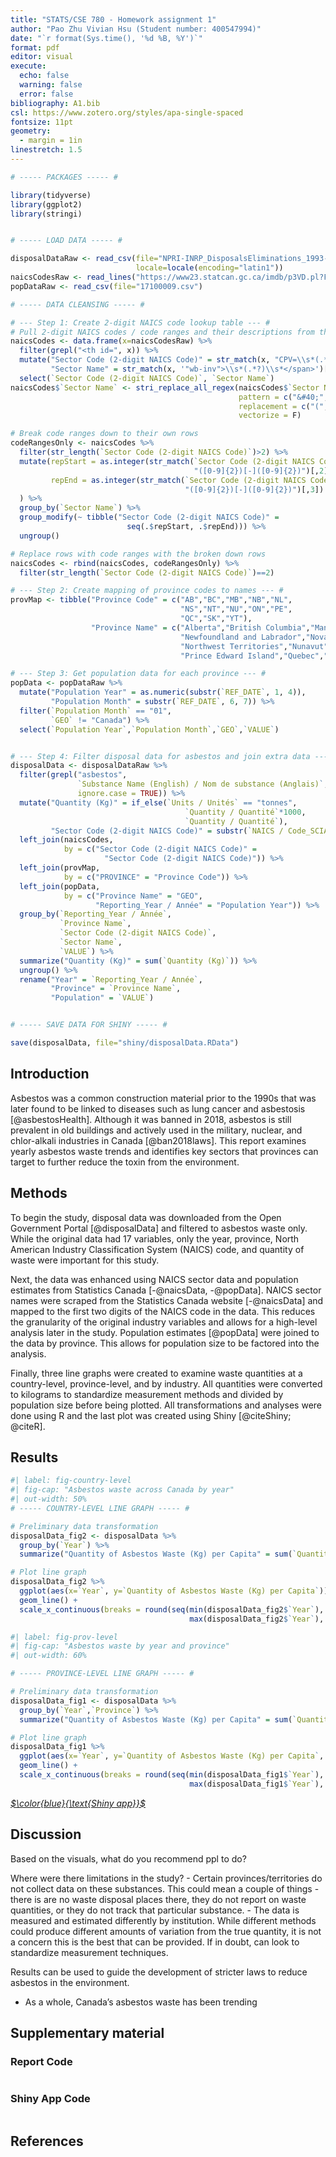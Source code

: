 ```yaml
---
title: "STATS/CSE 780 - Homework assignment 1"
author: "Pao Zhu Vivian Hsu (Student number: 400547994)"
date: "`r format(Sys.time(), '%d %B, %Y')`"
format: pdf
editor: visual
execute:
  echo: false
  warning: false
  error: false
bibliography: A1.bib
csl: https://www.zotero.org/styles/apa-single-spaced
fontsize: 11pt
geometry: 
  - margin = 1in
linestretch: 1.5
---
```


\newpage

```r
# ----- PACKAGES ----- #

library(tidyverse)
library(ggplot2)
library(stringi)


# ----- LOAD DATA ----- #

disposalDataRaw <- read_csv(file="NPRI-INRP_DisposalsEliminations_1993-present.csv", 
                            locale=locale(encoding="latin1"))
naicsCodesRaw <- read_lines("https://www23.statcan.gc.ca/imdb/p3VD.pl?Function=getVD&TVD=1369825")
popDataRaw <- read_csv(file="17100009.csv")

```

```r
# ----- DATA CLEANSING ----- #

# --- Step 1: Create 2-digit NAICS code lookup table --- #
# Pull 2-digit NAICS codes / code ranges and their descriptions from the source website.
naicsCodes <- data.frame(x=naicsCodesRaw) %>% 
  filter(grepl("<th id=", x)) %>% 
  mutate("Sector Code (2-digit NAICS Code)" = str_match(x, "CPV=\\s*(.*?)\\s*&")[,2],
         "Sector Name" = str_match(x, '"wb-inv">\\s*(.*?)\\s*</span>')[,2]) %>% 
  select(`Sector Code (2-digit NAICS Code)`, `Sector Name`)
naicsCodes$`Sector Name` <- stri_replace_all_regex(naicsCodes$`Sector Name`,
                                                   pattern = c("&#40;", "&#41;", "&#44;"), 
                                                   replacement = c("(", ")", ","), 
                                                   vectorize = F)

# Break code ranges down to their own rows
codeRangesOnly <- naicsCodes %>% 
  filter(str_length(`Sector Code (2-digit NAICS Code)`)>2) %>% 
  mutate(repStart = as.integer(str_match(`Sector Code (2-digit NAICS Code)`,
                                         "([0-9]{2})[-]([0-9]{2})")[,2]),
         repEnd = as.integer(str_match(`Sector Code (2-digit NAICS Code)`,
                                       "([0-9]{2})[-]([0-9]{2})")[,3])
  ) %>% 
  group_by(`Sector Name`) %>%
  group_modify(~ tibble("Sector Code (2-digit NAICS Code)" = 
                          seq(.$repStart, .$repEnd))) %>%
  ungroup()

# Replace rows with code ranges with the broken down rows
naicsCodes <- rbind(naicsCodes, codeRangesOnly) %>% 
  filter(str_length(`Sector Code (2-digit NAICS Code)`)==2)

# --- Step 2: Create mapping of province codes to names --- # 
provMap <- tibble("Province Code" = c("AB","BC","MB","NB","NL",
                                      "NS","NT","NU","ON","PE",
                                      "QC","SK","YT"),
                  "Province Name" = c("Alberta","British Columbia","Manitoba","New Brunswick",
                                      "Newfoundland and Labrador","Nova Scotia",
                                      "Northwest Territories","Nunavut","Ontario",
                                      "Prince Edward Island","Quebec","Saskatchewan","Yukon"))

# --- Step 3: Get population data for each province --- # 
popData <- popDataRaw %>% 
  mutate("Population Year" = as.numeric(substr(`REF_DATE`, 1, 4)),
         "Population Month" = substr(`REF_DATE`, 6, 7)) %>% 
  filter(`Population Month` == "01",
         `GEO` != "Canada") %>% 
  select(`Population Year`,`Population Month`,`GEO`,`VALUE`)


# --- Step 4: Filter disposal data for asbestos and join extra data --- # 
disposalData <- disposalDataRaw %>%
  filter(grepl("asbestos",
               `Substance Name (English) / Nom de substance (Anglais)`,
               ignore.case = TRUE)) %>% 
  mutate("Quantity (Kg)" = if_else(`Units / Unités` == "tonnes",
                                       `Quantity / Quantité`*1000,
                                       `Quantity / Quantité`),
         "Sector Code (2-digit NAICS Code)" = substr(`NAICS / Code_SCIAN`, 1, 2)) %>% 
  left_join(naicsCodes,
            by = c("Sector Code (2-digit NAICS Code)" = 
                     "Sector Code (2-digit NAICS Code)")) %>% 
  left_join(provMap,
            by = c("PROVINCE" = "Province Code")) %>% 
  left_join(popData,
            by = c("Province Name" = "GEO",
                   "Reporting_Year / Année" = "Population Year")) %>% 
  group_by(`Reporting_Year / Année`,
           `Province Name`,
           `Sector Code (2-digit NAICS Code)`,
           `Sector Name`,
           `VALUE`) %>%
  summarize("Quantity (Kg)" = sum(`Quantity (Kg)`)) %>%
  ungroup() %>% 
  rename("Year" = `Reporting_Year / Année`,
         "Province" = `Province Name`,
         "Population" = `VALUE`)


# ----- SAVE DATA FOR SHINY ----- #

save(disposalData, file="shiny/disposalData.RData")

```


## Introduction

Asbestos was a common construction material prior to the 1990s that was later found to be linked to diseases such as lung cancer and asbestosis [@asbestosHealth]. Although it was banned in 2018, asbestos is still prevalent in old buildings and actively used in the military, nuclear, and chlor-alkali industries in Canada [@ban2018laws]. This report examines yearly asbestos waste trends and identifies key sectors that provinces can target to further reduce the toxin from the environment.


## Methods
To begin the study, disposal data was downloaded from the Open Government Portal [@disposalData] and filtered to asbestos waste only. While the original data had 17 variables, only the year, province, North American Industry Classification System (NAICS) code, and quantity of waste were important for this study. 

Next, the data was enhanced using NAICS sector data and population estimates from Statistics Canada [-@naicsData, -@popData]. NAICS sector names were scraped from the Statistics Canada website [-@naicsData] and mapped to the first two digits of the NAICS code in the data. This reduces the granularity of the original industry variables and allows for a high-level analysis later in the study. Population estimates [@popData] were joined to the data by province. This allows for population size to be factored into the analysis.

Finally, three line graphs were created to examine waste quantities at a country-level, province-level, and by industry. All quantities were converted to kilograms to standardize measurement methods and divided by population size before being plotted. All transformations and analyses were done using R and the last plot was created using Shiny [@citeShiny; @citeR].


## Results

```r
#| label: fig-country-level
#| fig-cap: "Asbestos waste across Canada by year"
#| out-width: 50%
# ----- COUNTRY-LEVEL LINE GRAPH ----- #

# Preliminary data transformation
disposalData_fig2 <- disposalData %>% 
  group_by(`Year`) %>%
  summarize("Quantity of Asbestos Waste (Kg) per Capita" = sum(`Quantity (Kg)`)/sum(`Population`))

# Plot line graph
disposalData_fig2 %>% 
  ggplot(aes(x=`Year`, y=`Quantity of Asbestos Waste (Kg) per Capita`)) +
  geom_line() +
  scale_x_continuous(breaks = round(seq(min(disposalData_fig2$`Year`), 
                                        max(disposalData_fig2$`Year`), by = 4),1))

```


```r
#| label: fig-prov-level
#| fig-cap: "Asbestos waste by year and province"
#| out-width: 60%

# ----- PROVINCE-LEVEL LINE GRAPH ----- #

# Preliminary data transformation
disposalData_fig1 <- disposalData %>% 
  group_by(`Year`,`Province`) %>%
  summarize("Quantity of Asbestos Waste (Kg) per Capita" = sum(`Quantity (Kg)`)/sum(`Population`))

# Plot line graph
disposalData_fig1 %>% 
  ggplot(aes(x=`Year`, y=`Quantity of Asbestos Waste (Kg) per Capita`, color=`Province`)) +
  geom_line() + 
  scale_x_continuous(breaks = round(seq(min(disposalData_fig1$`Year`), 
                                        max(disposalData_fig1$`Year`), by = 4),1))

```


[*$\color{blue}{\text{Shiny app}}$*](https://1b5hyx-pao0zhu0vivian0-hsu.shinyapps.io/shiny/)

## Discussion

Based on the visuals, what do you recommend ppl to do?

Where were there limitations in the study? - Certain provinces/territories do not collect data on these substances. This could mean a couple of things - there is are no waste disposal places there, they do not report on waste quantities, or they do not track that particular substance. - The data is measured and estimated differently by institution. While different methods could produce different amounts of variation from the true quantity, it is not a concern this is the best that can be provided. If in doubt, can look to standardize measurement techniques.

Results can be used to guide the development of stricter laws to reduce asbestos in the environment.

- As a whole, Canada's asbestos waste has been trending 

\newpage

## Supplementary material

### Report Code
```r
```

### Shiny App Code
```r
```


\newpage

## References
::: {#refs} 
:::
